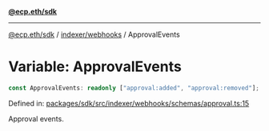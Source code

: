[**@ecp.eth/sdk**](../../../index.mdx)

***

[@ecp.eth/sdk](/sdk-reference/index.mdx) / [indexer/webhooks](/sdk-reference/indexer/webhooks/index.mdx) / ApprovalEvents

# Variable: ApprovalEvents

```ts
const ApprovalEvents: readonly ["approval:added", "approval:removed"];
```

Defined in: [packages/sdk/src/indexer/webhooks/schemas/approval.ts:15](https://github.com/ecp-eth/comments-monorepo/blob/main/packages/sdk/src/indexer/webhooks/schemas/approval.ts#L15)

Approval events.
